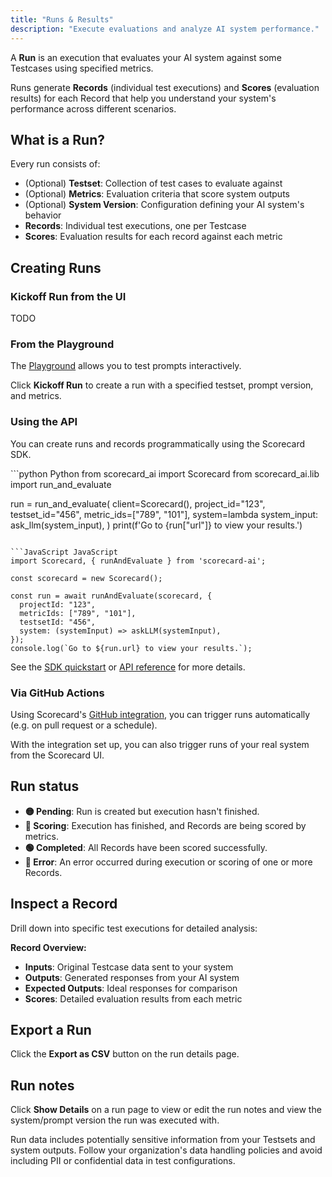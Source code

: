 ```yaml
---
title: "Runs & Results"
description: "Execute evaluations and analyze AI system performance."
---
```



A **Run** is an execution that evaluates your AI system against some Testcases using specified metrics.

Runs generate **Records** (individual test executions) and **Scores** (evaluation results) for each Record that help you understand your system's performance across different scenarios.

<DarkLightImage
  lightSrc="/images/run-details-light.png"
  caption="Run details page."
  alt="Screenshot of viewing run details in the UI."
/>

## What is a Run?

Every run consists of:
- (Optional) **Testset**: Collection of test cases to evaluate against
- (Optional) **Metrics**: Evaluation criteria that score system outputs
- (Optional) **System Version**: Configuration defining your AI system's behavior
- **Records**: Individual test executions, one per Testcase
- **Scores**: Evaluation results for each record against each metric

<DarkLightImage
  lightSrc="/images/runs-list-light.png"
  caption="List of recent runs with statuses."
  alt="Screenshot of viewing runs list in the UI."
/>

## Creating Runs

### Kickoff Run from the UI

TODO

### From the Playground

The [Playground](/features/playground) allows you to test prompts interactively.

Click **Kickoff Run** to create a run with a specified testset, prompt version, and metrics. 

<DarkLightImage
  lightSrc="/images/playground/playground-1.png"
  caption="Playground overview."
  alt="Screenshot of playground in the UI."
/>

### Using the API

You can create runs and records programmatically using the Scorecard SDK.

<CodeGroup>
```python Python
from scorecard_ai import Scorecard
from scorecard_ai.lib import run_and_evaluate

run = run_and_evaluate(
    client=Scorecard(),
    project_id="123",
    testset_id="456",
    metric_ids=["789", "101"],
    system=lambda system_input: ask_llm(system_input),
)
print(f'Go to {run["url"]} to view your results.')
```

```JavaScript JavaScript
import Scorecard, { runAndEvaluate } from 'scorecard-ai';

const scorecard = new Scorecard();

const run = await runAndEvaluate(scorecard, {
  projectId: "123",
  metricIds: ["789", "101"],
  testsetId: "456",
  system: (systemInput) => askLLM(systemInput),
});
console.log(`Go to ${run.url} to view your results.`);
```
</CodeGroup>

See the [SDK quickstart](/intro/quickstart) or [API reference](/api-reference/overview) for more details.

### Via GitHub Actions

Using Scorecard's [GitHub integration](/how-to-use-scorecard/trigger-run-with-github-actions), you can trigger runs automatically (e.g. on pull request or a schedule).

With the integration set up, you can also trigger runs of your real system from the Scorecard UI.

## Run status

- **🟡 Pending**: Run is created but execution hasn't finished.
- **🔵 Scoring**: Execution has finished, and Records are being scored by metrics.
- **🟢 Completed**: All Records have been scored successfully.
- **🔴 Error**: An error occurred during execution or scoring of one or more Records.

## Inspect a Record

<DarkLightImage 
  lightSrc="/images/testrecord-score-explanation-light.png"
  caption="Record score explanation."
  alt="Screenshot of viewing testrecord score explanation in the UI."
/>

Drill down into specific test executions for detailed analysis:

**Record Overview:**
- **Inputs**: Original Testcase data sent to your system
- **Outputs**: Generated responses from your AI system
- **Expected Outputs**: Ideal responses for comparison
- **Scores**: Detailed evaluation results from each metric

## Export a Run

Click the **Export as CSV** button on the run details page.

## Run notes

Click **Show Details** on a run page to view or edit the run notes and view the system/prompt version the run was executed with.

<DarkLightImage
  lightSrc="/images/run-notes-light.png"
  caption="Run details with notes and system configuration."
  alt="Screenshot of viewing run details with notes and system configuration in the UI."
/>

<Note>
Run data includes potentially sensitive information from your Testsets and system outputs. Follow your organization's data handling policies and avoid including PII or confidential data in test configurations.
</Note>